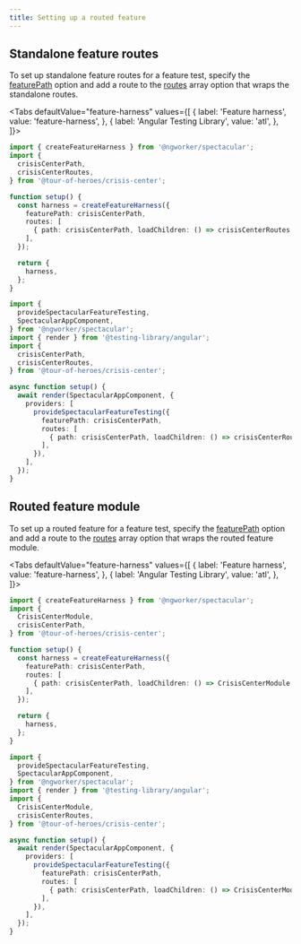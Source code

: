 ```yaml
---
title: Setting up a routed feature
---
```



<LazyLoadingTip />

## Standalone feature routes

To set up standalone feature routes for a feature test, specify the
[featurePath](../../api/interfaces/CreateFeatureHarnessOptions.md#featurepath)
option and add a route to the
[routes](../../api/interfaces/CreateFeatureHarnessOptions.md#routes) array
option that wraps the standalone routes.

<Tabs
  defaultValue="feature-harness"
  values={[
    { label: 'Feature harness', value: 'feature-harness', },
    { label: 'Angular Testing Library', value: 'atl', },
  ]}>
  <TabItem value="feature-harness">
    <FeatureHarness />

```ts {8-13}
import { createFeatureHarness } from '@ngworker/spectacular';
import {
  crisisCenterPath,
  crisisCenterRoutes,
} from '@tour-of-heroes/crisis-center';

function setup() {
  const harness = createFeatureHarness({
    featurePath: crisisCenterPath,
    routes: [
      { path: crisisCenterPath, loadChildren: () => crisisCenterRoutes },
    ],
  });

  return {
    harness,
  };
}
```

  </TabItem>

  <TabItem value="atl">
    <Atl />

```ts {12,14-19}
import {
  provideSpectacularFeatureTesting,
  SpectacularAppComponent,
} from '@ngworker/spectacular';
import { render } from '@testing-library/angular';
import {
  crisisCenterPath,
  crisisCenterRoutes,
} from '@tour-of-heroes/crisis-center';

async function setup() {
  await render(SpectacularAppComponent, {
    providers: [
      provideSpectacularFeatureTesting({
        featurePath: crisisCenterPath,
        routes: [
          { path: crisisCenterPath, loadChildren: () => crisisCenterRoutes },
        ],
      }),
    ],
  });
}
```

  </TabItem>
</Tabs>

## Routed feature module

To set up a routed feature for a feature test, specify the
[featurePath](../../api/interfaces/CreateFeatureHarnessOptions.md#featurepath)
option and add a route to the
[routes](../../api/interfaces/CreateFeatureHarnessOptions.md#routes) array
option that wraps the routed feature module.

<Tabs
  defaultValue="feature-harness"
  values={[
    { label: 'Feature harness', value: 'feature-harness', },
    { label: 'Angular Testing Library', value: 'atl', },
  ]}>
  <TabItem value="feature-harness">
    <FeatureHarness />

```ts {8-13}
import { createFeatureHarness } from '@ngworker/spectacular';
import {
  CrisisCenterModule,
  crisisCenterPath,
} from '@tour-of-heroes/crisis-center';

function setup() {
  const harness = createFeatureHarness({
    featurePath: crisisCenterPath,
    routes: [
      { path: crisisCenterPath, loadChildren: () => CrisisCenterModule },
    ],
  });

  return {
    harness,
  };
}
```

  </TabItem>

  <TabItem value="atl">
    <Atl />

```ts {12,14-19}
import {
  provideSpectacularFeatureTesting,
  SpectacularAppComponent,
} from '@ngworker/spectacular';
import { render } from '@testing-library/angular';
import {
  CrisisCenterModule,
  crisisCenterRoutes,
} from '@tour-of-heroes/crisis-center';

async function setup() {
  await render(SpectacularAppComponent, {
    providers: [
      provideSpectacularFeatureTesting({
        featurePath: crisisCenterPath,
        routes: [
          { path: crisisCenterPath, loadChildren: () => CrisisCenterModule },
        ],
      }),
    ],
  });
}
```

  </TabItem>
</Tabs>

